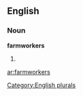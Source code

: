 ==English==

===Noun===
'''farmworkers'''

# {{plural of|[[farmworker]]}}

[[Category:English plurals]]

[[ar:farmworkers]]
